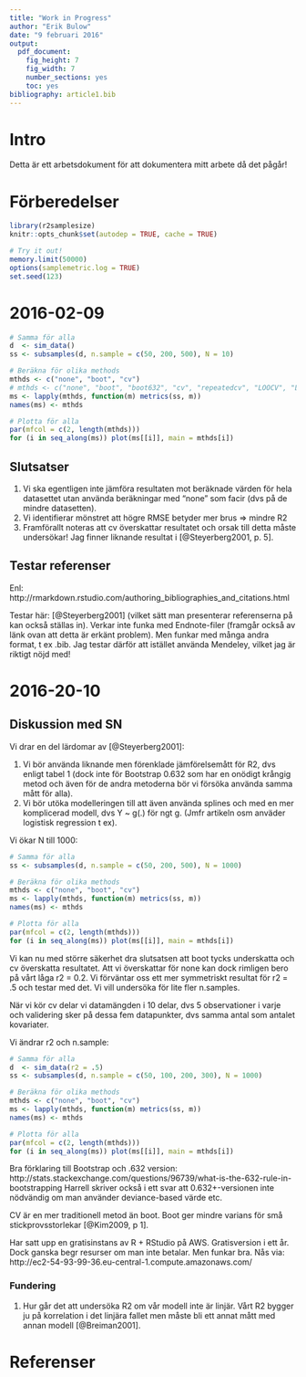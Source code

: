 ```yaml
---
title: "Work in Progress"
author: "Erik Bulow"
date: "9 februari 2016"
output: 
  pdf_document: 
    fig_height: 7
    fig_width: 7
    number_sections: yes
    toc: yes
bibliography: article1.bib
---
```



# Intro

Detta är ett arbetsdokument för att dokumentera mitt arbete då det pågår!

# Förberedelser

```r
library(r2samplesize)
knitr::opts_chunk$set(autodep = TRUE, cache = TRUE)
```
```r
# Try it out!
memory.limit(50000)
options(samplemetric.log = TRUE)
set.seed(123)
```

# 2016-02-09

```r
# Samma för alla
d  <- sim_data()
ss <- subsamples(d, n.sample = c(50, 200, 500), N = 10)

# Beräkna för olika methods
mthds <- c("none", "boot", "cv")
# mthds <- c("none", "boot", "boot632", "cv", "repeatedcv", "LOOCV", "LGOCV") 
ms <- lapply(mthds, function(m) metrics(ss, m))
names(ms) <- mthds

# Plotta för alla
par(mfcol = c(2, length(mthds)))
for (i in seq_along(ms)) plot(ms[[i]], main = mthds[i])
```

## Slutsatser

1. Vi ska egentligen inte jämföra resultaten mot beräknade värden för hela datasettet utan använda beräkningar med "none" som facir (dvs på de mindre datasetten). 
2. Vi identifierar mönstret att högre RMSE betyder mer brus => mindre R2
3. Framförallt noteras att cv överskattar resultatet och orsak till detta måste undersökar!
Jag finner liknande resultat i [@Steyerberg2001, p. 5].

## Testar referenser
Enl: http://rmarkdown.rstudio.com/authoring_bibliographies_and_citations.html

Testar här: [@Steyerberg2001] (vilket sätt man presenterar referenserna på kan också ställas in). 
Verkar inte funka med Endnote-filer (framgår också av länk ovan att detta är erkänt problem).
Men funkar med många andra format, t ex .bib. Jag testar därför att istället använda Mendeley, vilket jag är riktigt nöjd med!


# 2016-20-10

## Diskussion med SN
Vi drar en del lärdomar av [@Steyerberg2001]:

1. Vi bör använda liknande men förenklade jämförelsemått för R2, dvs enligt tabel 1 (dock inte för Bootstrap 0.632 som har en onödigt krångig metod och även för de andra metoderna bör vi försöka använda samma mått för alla).
2. Vi bör utöka modelleringen till att även använda splines och med en mer komplicerad modell, dvs Y ~ g(.) för ngt g. (Jmfr artikeln osm anväder logistisk regression t ex).
 

Vi ökar N till 1000:

```r
# Samma för alla
ss <- subsamples(d, n.sample = c(50, 200, 500), N = 1000)

# Beräkna för olika methods
mthds <- c("none", "boot", "cv")
ms <- lapply(mthds, function(m) metrics(ss, m))
names(ms) <- mthds

# Plotta för alla
par(mfcol = c(2, length(mthds)))
for (i in seq_along(ms)) plot(ms[[i]], main = mthds[i])
```
Vi kan nu med större säkerhet dra slutsatsen att boot tycks underskatta och cv överskatta resultatet.
Att vi överskattar för none kan dock rimligen bero på vårt låga r2 = 0.2. Vi förväntar oss ett mer symmetriskt resultat för r2 = .5 och testar med det. Vi vill undersöka för lite fler n.samples. 

När vi kör cv delar vi datamängden i 10 delar, dvs 5 observationer i varje och validering sker på dessa fem datapunkter, dvs samma antal som antalet kovariater. 

Vi ändrar r2 och n.sample:

```r
# Samma för alla
d  <- sim_data(r2 = .5)
ss <- subsamples(d, n.sample = c(50, 100, 200, 300), N = 1000)

# Beräkna för olika methods
mthds <- c("none", "boot", "cv")
ms <- lapply(mthds, function(m) metrics(ss, m))
names(ms) <- mthds

# Plotta för alla
par(mfcol = c(2, length(mthds)))
for (i in seq_along(ms)) plot(ms[[i]], main = mthds[i])
```

Bra förklaring till Bootstrap och .632 version:
http://stats.stackexchange.com/questions/96739/what-is-the-632-rule-in-bootstrapping
Harrell skriver också i ett svar att 0.632+-versionen inte nödvändig om man använder deviance-based värde etc.

CV är en mer traditionell metod än boot.
Boot ger mindre varians för små stickprovsstorlekar [@Kim2009, p 1].

Har satt upp en gratisinstans av R + RStudio på AWS. Gratisversion i ett år. Dock ganska begr resurser om man inte betalar. Men funkar bra. Nås via: http://ec2-54-93-99-36.eu-central-1.compute.amazonaws.com/

### Fundering
 
1. Hur går det att undersöka R2 om vår modell inte är linjär. Vårt R2 bygger ju på korrelation i det linjära fallet men måste bli ett annat mått med annan modell [@Breiman2001].


<!-- Denna rubrik ska alltid ligga allra sist eftersom referenser automatiskt kommer därefter -->
# Referenser


